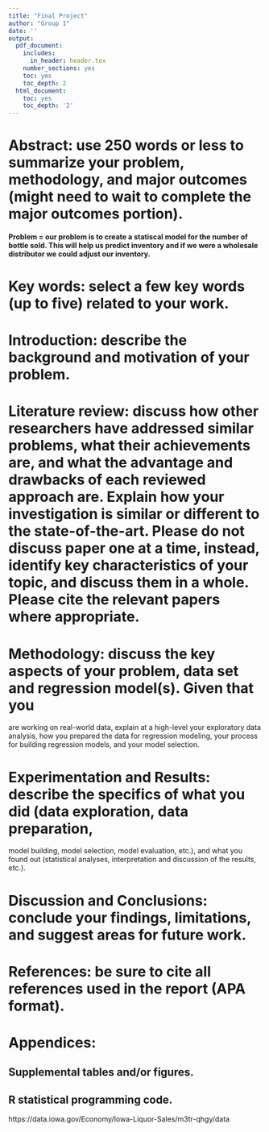```yaml
---
title: "Final Project"
author: "Group 1"
date: ''
output:
  pdf_document:
    includes:
      in_header: header.tex
    number_sections: yes
    toc: yes
    toc_depth: 2
  html_document:
    toc: yes
    toc_depth: '2'
---
```


# Abstract: use 250 words or less to summarize your problem, methodology, and major outcomes (might need to wait to complete the major outcomes portion). 

#### Problem = our problem is to create a statiscal model for the number of bottle sold. This will help us predict inventory and if we were a wholesale distributor we could adjust our inventory. 

# Key words: select a few key words (up to five) related to your work.

# Introduction: describe the background and motivation of your problem.

# Literature review: discuss how other researchers have addressed similar problems, what their achievements are, and what the advantage and drawbacks of each reviewed approach are. Explain how your investigation is similar or different to the state-of-the-art. Please do not discuss paper one at a time, instead, identify key characteristics of your topic, and discuss them in a whole. Please cite the relevant papers where appropriate.

# Methodology: discuss the key aspects of your problem, data set and regression model(s). Given that you
are working on real-world data, explain at a high-level your exploratory data analysis, how you prepared
the data for regression modeling, your process for building regression models, and your model selection.

# Experimentation and Results: describe the specifics of what you did (data exploration, data preparation,
model building, model selection, model evaluation, etc.), and what you found out (statistical analyses,
interpretation and discussion of the results, etc.).

# Discussion and Conclusions: conclude your findings, limitations, and suggest areas for future work.

# References: be sure to cite all references used in the report (APA format).

# Appendices:
## Supplemental tables and/or figures.
## R statistical programming code.

https://data.iowa.gov/Economy/Iowa-Liquor-Sales/m3tr-qhgy/data